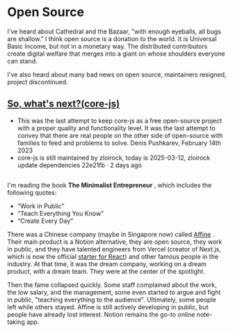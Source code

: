 # Open Source

I've heard about Cathedral and the Bazaar, "with enough eyeballs, all bugs are shallow." I think open source is a donation to the world. It is Universal Basic Income, but not in a monetary way. The distributed contributors create digital welfare that merges into a giant on whose shoulders everyone can stand.

I've also heard about many bad news on open source, maintainers resigned, project discontinued. 

## [So, what's next?(core-js)](https://github.com/zloirock/core-js/blob/master/docs/2023-02-14-so-whats-next.md?ref=thestack.technology#so-whats-next)

- This was the last attempt to keep core-js as a free open-source project with a proper quality and functionality level. It was the last attempt to convey that there are real people on the other side of open-source with families to feed and problems to solve. Denis Pushkarev, February 14th 2023
- core-js is still maintained by zloirock, today is 2025-03-12, zloirock update dependencies 22e21fb · 2 days ago

##

I'm reading the book __The Minimalist Entrepreneur__ , which includes the following quotes:

- “Work in Public”
- “Teach Everything You Know”
- “Create Every Day”

There was a Chinese company (maybe in Singapore now) called [Affine](https://affine.pro/) . Their main product is a Notion alternative, they are open source, they work in public, and they have talented engineers from Vercel (creator of Next.js, which is now the official [starter for React](https://react.dev/learn/creating-a-react-app#nextjs-app-router)) and other famous people in the industry. At that time, it was the dream company, working on a dream product, with a dream team. They were at the center of the spotlight.

Then the fame collapsed quickly. Some staff complained about the work, the low salary, and the management, some even started to argue and fight in public, "teaching everything to the audience". Ultimately, some people left while others stayed. Affine is still actively developing in public, but people have already lost interest. Notion remains the go-to online note-taking app.

